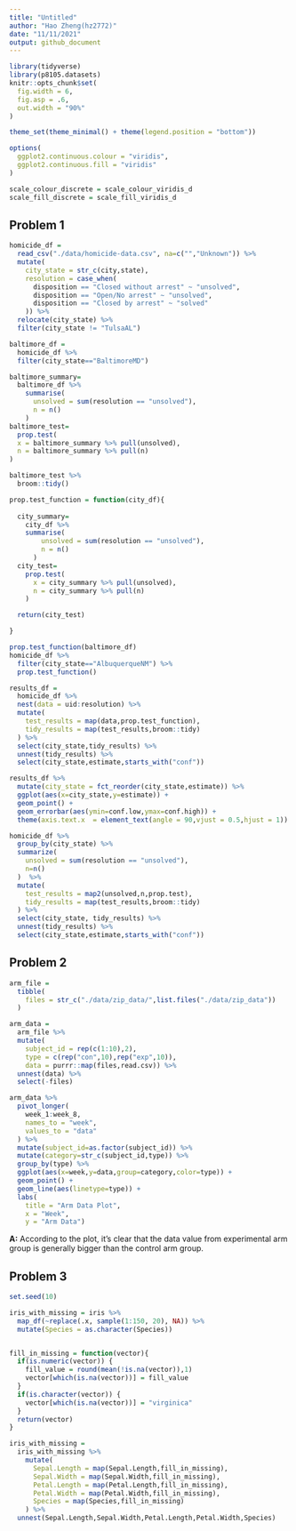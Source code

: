 ```yaml
---
title: "Untitled"
author: "Hao Zheng(hz2772)"
date: "11/11/2021"
output: github_document
---
```


```r
library(tidyverse)
library(p8105.datasets)
knitr::opts_chunk$set(
  fig.width = 6,
  fig.asp = .6,
  out.width = "90%"
)

theme_set(theme_minimal() + theme(legend.position = "bottom"))

options(
  ggplot2.continuous.colour = "viridis",
  ggplot2.continuous.fill = "viridis"
)

scale_colour_discrete = scale_colour_viridis_d
scale_fill_discrete = scale_fill_viridis_d
```
## Problem 1
```r
homicide_df = 
  read_csv("./data/homicide-data.csv", na=c("","Unknown")) %>%
  mutate(
    city_state = str_c(city,state),
    resolution = case_when(
      disposition == "Closed without arrest" ~ "unsolved",
      disposition == "Open/No arrest" ~ "unsolved",
      disposition == "Closed by arrest" ~ "solved"
    )) %>%
  relocate(city_state) %>%
  filter(city_state != "TulsaAL")
```

```r
baltimore_df = 
  homicide_df %>%
  filter(city_state=="BaltimoreMD")

baltimore_summary=
  baltimore_df %>%
    summarise(
      unsolved = sum(resolution == "unsolved"),
      n = n()
    ) 
baltimore_test=
  prop.test(
  x = baltimore_summary %>% pull(unsolved),
  n = baltimore_summary %>% pull(n)
)

baltimore_test %>%
  broom::tidy()
```

```r
prop.test_function = function(city_df){
  
  city_summary=
    city_df %>%
    summarise(
        unsolved = sum(resolution == "unsolved"),
        n = n()
      ) 
  city_test=
    prop.test(
      x = city_summary %>% pull(unsolved),
      n = city_summary %>% pull(n)
    )

  return(city_test)

}

prop.test_function(baltimore_df)
homicide_df %>% 
  filter(city_state=="AlbuquerqueNM") %>%
  prop.test_function()
```

```r
results_df = 
  homicide_df %>%
  nest(data = uid:resolution) %>%
  mutate(
    test_results = map(data,prop.test_function),
    tidy_results = map(test_results,broom::tidy)
  ) %>%
  select(city_state,tidy_results) %>%
  unnest(tidy_results) %>%
  select(city_state,estimate,starts_with("conf"))
```

```r
results_df %>%
  mutate(city_state = fct_reorder(city_state,estimate)) %>%
  ggplot(aes(x=city_state,y=estimate)) +
  geom_point() +
  geom_errorbar(aes(ymin=conf.low,ymax=conf.high)) +
  theme(axis.text.x  = element_text(angle = 90,vjust = 0.5,hjust = 1))
```

```r
homicide_df %>%
  group_by(city_state) %>%
  summarize(
    unsolved = sum(resolution == "unsolved"),
    n=n()
  )  %>%
  mutate(
    test_results = map2(unsolved,n,prop.test),
    tidy_results = map(test_results,broom::tidy)
  ) %>%
  select(city_state, tidy_results) %>%
  unnest(tidy_results) %>%
  select(city_state,estimate,starts_with("conf"))
```

## Problem 2
```r
arm_file =
  tibble(
    files = str_c("./data/zip_data/",list.files("./data/zip_data"))
  ) 

arm_data = 
  arm_file %>%
  mutate(
    subject_id = rep(c(1:10),2),
    type = c(rep("con",10),rep("exp",10)),
    data = purrr::map(files,read.csv)) %>%
  unnest(data) %>%
  select(-files) 

arm_data %>% 
  pivot_longer(
    week_1:week_8,
    names_to = "week",
    values_to = "data"
  ) %>%
  mutate(subject_id=as.factor(subject_id)) %>%
  mutate(category=str_c(subject_id,type)) %>%
  group_by(type) %>%
  ggplot(aes(x=week,y=data,group=category,color=type)) + 
  geom_point() + 
  geom_line(aes(linetype=type)) +
  labs(
    title = "Arm Data Plot",
    x = "Week",
    y = "Arm Data")
```

**A:** According to the plot, it's clear that the data value from experimental arm group is generally bigger than the control arm group. 


## Problem 3
```r
set.seed(10)

iris_with_missing = iris %>% 
  map_df(~replace(.x, sample(1:150, 20), NA)) %>%
  mutate(Species = as.character(Species))


fill_in_missing = function(vector){
  if(is.numeric(vector)) {
    fill_value = round(mean(!is.na(vector)),1)
    vector[which(is.na(vector))] = fill_value
  }
  if(is.character(vector)) {
    vector[which(is.na(vector))] = "virginica"
  }
  return(vector)
}

iris_with_missing = 
  iris_with_missing %>%
    mutate(
      Sepal.Length = map(Sepal.Length,fill_in_missing),
      Sepal.Width = map(Sepal.Width,fill_in_missing),
      Petal.Length = map(Petal.Length,fill_in_missing),
      Petal.Width = map(Petal.Width,fill_in_missing),
      Species = map(Species,fill_in_missing)
    ) %>% 
  unnest(Sepal.Length,Sepal.Width,Petal.Length,Petal.Width,Species)

```                                        



